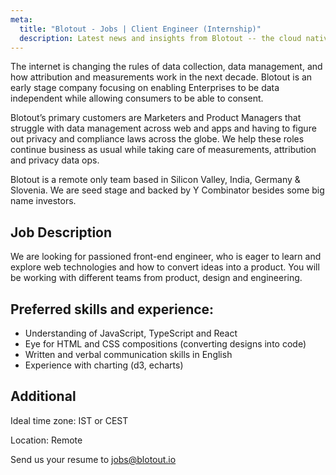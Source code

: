 ```yaml
---
meta:
  title: "Blotout - Jobs | Client Engineer (Internship)"
  description: Latest news and insights from Blotout -- the cloud native privacy data engineering platform.
---
```



<Job title={attributes.meta.title}>

The internet is changing the rules of data collection, data management, and how attribution and measurements work in the next decade. Blotout is an early stage company focusing on enabling Enterprises to be data independent while allowing consumers to be able to consent.

Blotout’s primary customers are Marketers and Product Managers that struggle with data management across web and apps and having to figure out privacy and compliance laws across the globe. We help these roles continue business as usual while taking care of measurements, attribution and privacy data ops.

Blotout is a remote only team based in Silicon Valley, India, Germany & Slovenia. We are seed stage and backed by Y Combinator besides some big name investors.

## Job Description

We are looking for passioned front-end engineer, who is eager to learn and explore web technologies and how to convert ideas into a product. You will be working with different teams from product, design and engineering.

## Preferred skills and experience:

- Understanding of JavaScript, TypeScript and React
- Eye for HTML and CSS compositions (converting designs into code)
- Written and verbal communication skills in English
- Experience with charting (d3, echarts)

## Additional

Ideal time zone: IST or CEST

Location: Remote

Send us your resume to [jobs@blotout.io](mailto:jobs@blotout.io)

</Job>
